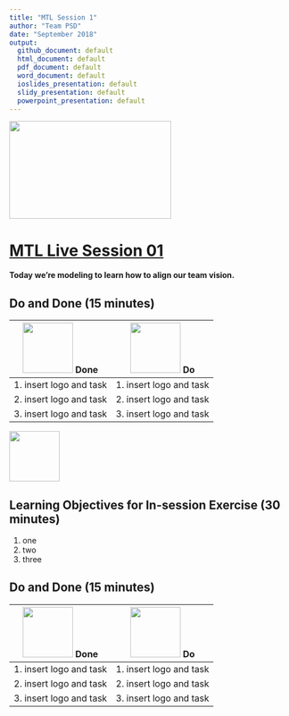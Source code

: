 ```yaml
---
title: "MTL Session 1"
author: "Team PSD"
date: "September 2018"
output: 
  github_document: default
  html_document: default
  pdf_document: default
  word_document: default
  ioslides_presentation: default
  slidy_presentation: default
  powerpoint_presentation: default
---
```


<img src = "https://github.com/lzim/teampsd/blob/master/resources/logos/mtl_live_sq_sm.png"
     height = "175" width = "290">  

# [MTL Live Session 01](https://github.com/lzim/teampsd/blob/master/mtl_facilitate_workgroup/mtl_live_guide/mtl_live_session01_see.Rmd "MTL Live Session 01")

**Today we're modeling to learn how to align our team vision.**

## Do and Done (15 minutes)
<!-- Do/Done Tables -->
| <img src = "https://raw.githubusercontent.com/lzim/teampsd/hexagon_icons/np_hexagon-check-mark_309690_003F72.png" height = "90" width = "90"> **Done** | <img src = "https://raw.githubusercontent.com/lzim/teampsd/hexagon_icons/np_synchronize_778914_003F72.png" height = "90" width = "90"> **Do** |
| --- | --- | 
| 1. insert logo and task | 1. insert logo and task | 
| 2. insert logo and task | 2. insert logo and task | 
| 3. insert logo and task | 3. insert logo and task | 

<!-- Learning Objectives Icon --> 
<img src = "https://github.com/lzim/teampsd/blob/master/resources/icons/we_decided_learning_objectives.png" height = "90" width = "90" style ="display: inline-block"/> 

## Learning Objectives for In-session Exercise (30 minutes)

1. one
2. two 
3. three

## Do and Done (15 minutes)
<!-- Do/Done Tables -->
| <img src = "https://raw.githubusercontent.com/lzim/teampsd/hexagon_icons/np_hexagon-check-mark_309690_003F72.png" height = "90" width = "90"> **Done** | <img src = "https://raw.githubusercontent.com/lzim/teampsd/hexagon_icons/np_synchronize_778914_003F72.png" height = "90" width = "90"> **Do** |
| --- | --- | 
| 1. insert logo and task | 1. insert logo and task | 
| 2. insert logo and task | 2. insert logo and task | 
| 3. insert logo and task | 3. insert logo and task | 

